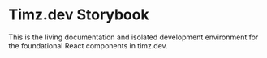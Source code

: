 
<Meta title="Introduction" />

# Timz.dev Storybook

This is the living documentation and isolated development environment for the
foundational React components in timz.dev.
